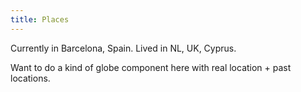 ```yaml
---
title: Places
---
```


Currently in Barcelona, Spain. Lived in NL, UK, Cyprus.

Want to do a kind of globe component here with real location + past locations.

